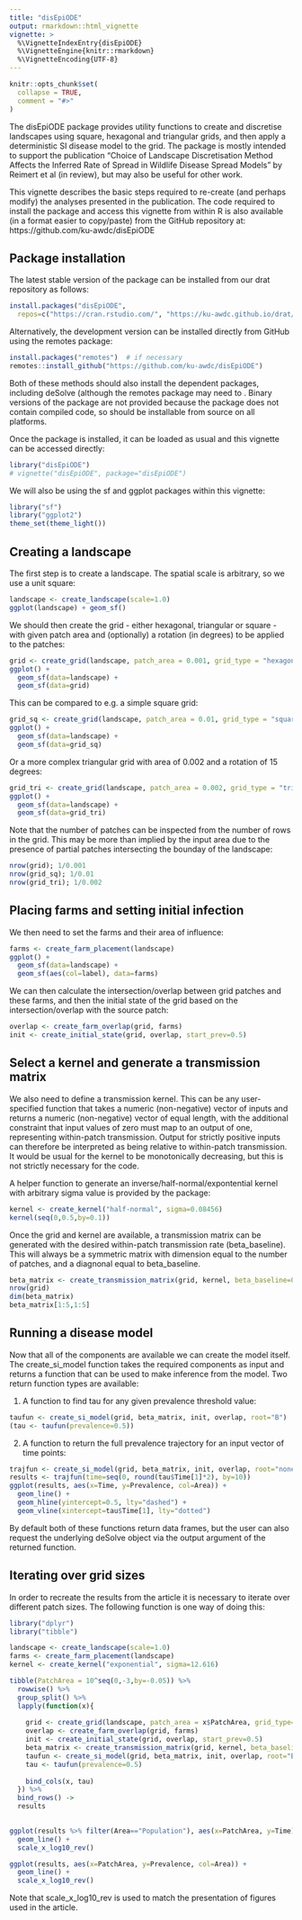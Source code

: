 ```yaml
---
title: "disEpiODE"
output: rmarkdown::html_vignette
vignette: >
  %\VignetteIndexEntry{disEpiODE}
  %\VignetteEngine{knitr::rmarkdown}
  %\VignetteEncoding{UTF-8}
---
```


```r
knitr::opts_chunk$set(
  collapse = TRUE,
  comment = "#>"
)
```

The disEpiODE package provides utility functions to create and discretise landscapes using square, hexagonal and triangular grids, and then apply a deterministic SI disease model to the grid.  The package is mostly intended to support the publication "Choice of Landscape Discretisation Method Affects the Inferred Rate of Spread in Wildlife Disease Spread Models" by Reimert et al (in review), but may also be useful for other work.

This vignette describes the basic steps required to re-create (and perhaps modify) the analyses presented in the publication. The code required to install the package and access this vignette from within R is also available (in a format easier to copy/paste) from the GitHub repository at:  https://github.com/ku-awdc/disEpiODE


## Package installation

The latest stable version of the package can be installed from our drat repository as follows:

```r
install.packages("disEpiODE",
  repos=c("https://cran.rstudio.com/", "https://ku-awdc.github.io/drat/"))
```

Alternatively, the development version can be installed directly from GitHub using the remotes package:

```r
install.packages("remotes")  # if necessary
remotes::install_github("https://github.com/ku-awdc/disEpiODE")
```

Both of these methods should also install the dependent packages, including deSolve (although the remotes package may need to . Binary versions of the package are not provided because the package does not contain compiled code, so should be installable from source on all platforms.

Once the package is installed, it can be loaded as usual and this vignette can be accessed directly:

```r
library("disEpiODE")
# vignette("disEpiODE", package="disEpiODE")
```


We will also be using the sf and ggplot packages within this vignette:

```r
library("sf")
library("ggplot2")
theme_set(theme_light())
```


## Creating a landscape

The first step is to create a landscape.  The spatial scale is arbitrary, so we use a unit square:

```r
landscape <- create_landscape(scale=1.0)
ggplot(landscape) + geom_sf()
```

We should then create the grid - either hexagonal, triangular or square - with given patch area and (optionally) a rotation (in degrees) to be applied to the patches:

```r
grid <- create_grid(landscape, patch_area = 0.001, grid_type = "hexagon", rotate=0)
ggplot() +
  geom_sf(data=landscape) +
  geom_sf(data=grid)
```

This can be compared to e.g. a simple square grid:

```r
grid_sq <- create_grid(landscape, patch_area = 0.01, grid_type = "square")
ggplot() +
  geom_sf(data=landscape) +
  geom_sf(data=grid_sq)
```

Or a more complex triangular grid with area of 0.002 and a rotation of 15 degrees:

```r
grid_tri <- create_grid(landscape, patch_area = 0.002, grid_type = "triangle", rotate=15)
ggplot() +
  geom_sf(data=landscape) +
  geom_sf(data=grid_tri)
```




Note that the number of patches can be inspected from the number of rows in the grid. This may be more than implied by the input area due to the presence of partial patches intersecting the bounday of the landscape:

```r
nrow(grid); 1/0.001
nrow(grid_sq); 1/0.01
nrow(grid_tri); 1/0.002
```


## Placing farms and setting initial infection

We then need to set the farms and their area of influence:

```r
farms <- create_farm_placement(landscape)
ggplot() +
  geom_sf(data=landscape) +
  geom_sf(aes(col=label), data=farms)
```

We can then calculate the intersection/overlap between grid patches and these farms, and then the initial state of the grid based on the intersection/overlap with the source patch:

```r
overlap <- create_farm_overlap(grid, farms)
init <- create_initial_state(grid, overlap, start_prev=0.5)
```


## Select a kernel and generate a transmission matrix

We also need to define a transmission kernel. This can be any user-specified function that takes a numeric (non-negative) vector of inputs and returns a numeric (non-negative) vector of equal length, with the additional constraint that input values of zero must map to an output of one, representing within-patch transmission. Output for strictly positive inputs can therefore be interpreted as being relative to within-patch transmission. It would be usual for the kernel to be monotonically decreasing, but this is not strictly necessary for the code.

A helper function to generate an inverse/half-normal/expontential kernel with arbitrary sigma value is provided by the package:

```r
kernel <- create_kernel("half-normal", sigma=0.08456)
kernel(seq(0,0.5,by=0.1))
```

Once the grid and kernel are available, a transmission matrix can be generated with the desired within-patch transmission rate (beta_baseline). This will always be a symmetric matrix with dimension equal to the number of patches, and a diagnonal equal to beta_baseline.

```r
beta_matrix <- create_transmission_matrix(grid, kernel, beta_baseline=0.05)
nrow(grid)
dim(beta_matrix)
beta_matrix[1:5,1:5]
```


## Running a disease model

Now that all of the components are available we can create the model itself. The create_si_model function takes the required components as input and returns a function that can be used to make inference from the model. Two return function types are available:

1. A function to find tau for any given prevalence threshold value:

```r
taufun <- create_si_model(grid, beta_matrix, init, overlap, root="B")
(tau <- taufun(prevalence=0.5))
```

2. A function to return the full prevalence trajectory for an input vector of time points:

```r
trajfun <- create_si_model(grid, beta_matrix, init, overlap, root="none")
results <- trajfun(time=seq(0, round(tau$Time[1]*2), by=10))
ggplot(results, aes(x=Time, y=Prevalence, col=Area)) + 
  geom_line() + 
  geom_hline(yintercept=0.5, lty="dashed") +
  geom_vline(xintercept=tau$Time[1], lty="dotted")
```

By default both of these functions return data frames, but the user can also request the underlying deSolve object via the output argument of the returned function.

## Iterating over grid sizes

In order to recreate the results from the article it is necessary to iterate over different patch sizes. The following function is one way of doing this:

```r
library("dplyr")
library("tibble")

landscape <- create_landscape(scale=1.0)
farms <- create_farm_placement(landscape)
kernel <- create_kernel("exponential", sigma=12.616)

tibble(PatchArea = 10^seq(0,-3,by=-0.05)) %>%
  rowwise() %>%
  group_split() %>%
  lapply(function(x){
    
    grid <- create_grid(landscape, patch_area = x$PatchArea, grid_type="triangle", rotate=0)
    overlap <- create_farm_overlap(grid, farms)
    init <- create_initial_state(grid, overlap, start_prev=0.5)
    beta_matrix <- create_transmission_matrix(grid, kernel, beta_baseline=0.05)
    taufun <- create_si_model(grid, beta_matrix, init, overlap, root="B")
    tau <- taufun(prevalence=0.5)
    
    bind_cols(x, tau)
  }) %>%
  bind_rows() ->
  results
  

ggplot(results %>% filter(Area=="Population"), aes(x=PatchArea, y=Time)) +
  geom_line() +
  scale_x_log10_rev()

ggplot(results, aes(x=PatchArea, y=Prevalence, col=Area)) +
  geom_line() +
  scale_x_log10_rev()

```

Note that scale_x_log10_rev is used to match the presentation of figures used in the article.
